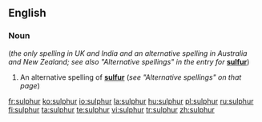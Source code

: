 ==English==
===Noun===
{{en-noun|-}} (''the only spelling in UK and India and an alternative spelling in Australia and New Zealand; see also "Alternative spellings" in the entry for'' '''[[sulfur]]''')

#An alternative spelling of '''[[sulfur]]''' (''see "Alternative spellings" on that page'')

[[fr:sulphur]]
[[ko:sulphur]]
[[io:sulphur]]
[[la:sulphur]]
[[hu:sulphur]]
[[pl:sulphur]]
[[ru:sulphur]]
[[fi:sulphur]]
[[ta:sulphur]]
[[te:sulphur]]
[[vi:sulphur]]
[[tr:sulphur]]
[[zh:sulphur]]